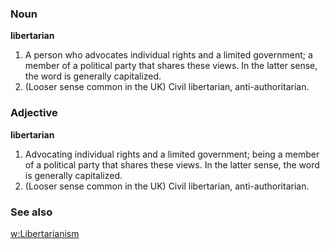 ===Noun===
'''libertarian'''

# A person who advocates individual rights and a limited government; a member of a political party that shares these views.  In the latter sense, the word is generally capitalized.
# (Looser sense common in the UK) Civil libertarian, anti-authoritarian.

===Adjective===
'''libertarian'''

# Advocating individual rights and a limited government; being a member of a political party that shares these views.  In the latter sense, the word is generally capitalized.
# (Looser sense common in the UK) Civil libertarian, anti-authoritarian.

===See also===
[[w:Libertarianism]]